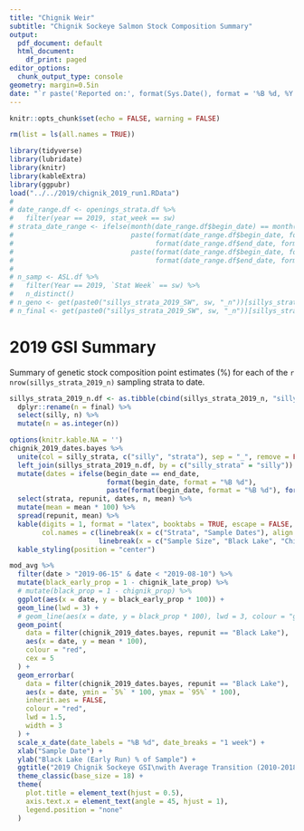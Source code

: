 ```yaml
---
title: "Chignik Weir"
subtitle: "Chignik Sockeye Salmon Stock Composition Summary"
output:
  pdf_document: default
  html_document:
    df_print: paged
editor_options:
  chunk_output_type: console
geometry: margin=0.5in
date: "`r paste('Reported on:', format(Sys.Date(), format = '%B %d, %Y'), 'at', format(Sys.time(), format = '%I:%M %p'))`"
---
```


```r
knitr::opts_chunk$set(echo = FALSE, warning = FALSE)

rm(list = ls(all.names = TRUE))

library(tidyverse)
library(lubridate)
library(knitr)
library(kableExtra)
library(ggpubr)
load("../../2019/chignik_2019_run1.RData")
# 
# date_range.df <- openings_strata.df %>% 
#   filter(year == 2019, stat_week == sw)
# strata_date_range <- ifelse(month(date_range.df$begin_date) == month(date_range.df$end_date),
#                             paste(format(date_range.df$begin_date, format = "%B %d"), 
#                                   format(date_range.df$end_date, format = "%d, %Y"), sep = "-"),
#                             paste(format(date_range.df$begin_date, format = "%B %d"), 
#                                   format(date_range.df$end_date, format = "%B %d, %Y"), sep = "-"))
# 
# n_samp <- ASL.df %>% 
#   filter(Year == 2019, `Stat Week` == sw) %>% 
#   n_distinct()
# n_geno <- get(paste0("sillys_strata_2019_SW", sw, "_n"))[sillys_strata, "Genotyped"]
# n_final <- get(paste0("sillys_strata_2019_SW", sw, "_n"))[sillys_strata, "Final"]
```

# 2019 GSI Summary

Summary of genetic stock composition point estimates (%) for each of the `r nrow(sillys_strata_2019_n)` sampling strata to date.

```r
sillys_strata_2019_n.df <- as.tibble(cbind(sillys_strata_2019_n, "silly_strata" = rownames(sillys_strata_2019_n))) %>% 
  dplyr::rename(n = final) %>% 
  select(silly, n) %>% 
  mutate(n = as.integer(n))

options(knitr.kable.NA = '')
chignik_2019_dates.bayes %>% 
  unite(col = silly_strata, c("silly", "strata"), sep = "_", remove = FALSE) %>% 
  left_join(sillys_strata_2019_n.df, by = c("silly_strata" = "silly")) %>% 
  mutate(dates = ifelse(begin_date == end_date, 
                        format(begin_date, format = "%B %d"), 
                        paste(format(begin_date, format = "%B %d"), format(end_date, format = "%d"), sep = "-"))) %>% 
  select(strata, repunit, dates, n, mean) %>% 
  mutate(mean = mean * 100) %>% 
  spread(repunit, mean) %>% 
  kable(digits = 1, format = "latex", booktabs = TRUE, escape = FALSE, linesep = "",
        col.names = c(linebreak(x = c("Strata", "Sample Dates"), align = "l"),
                      linebreak(x = c("Sample Size", "Black Lake", "Chignik Lake"), align = "r"))) %>% 
  kable_styling(position = "center")
```

```r
mod_avg %>%
  filter(date > "2019-06-15" & date < "2019-08-10") %>%
  mutate(black_early_prop = 1 - chignik_late_prop) %>%
  # mutate(black_prop = 1 - chignik_prop) %>%
  ggplot(aes(x = date, y = black_early_prop * 100)) +
  geom_line(lwd = 3) +
  # geom_line(aes(x = date, y = black_prop * 100), lwd = 3, colour = "grey50") +
  geom_point(
    data = filter(chignik_2019_dates.bayes, repunit == "Black Lake"),
    aes(x = date, y = mean * 100),
    colour = "red",
    cex = 5
  ) +
  geom_errorbar(
    data = filter(chignik_2019_dates.bayes, repunit == "Black Lake"),
    aes(x = date, ymin = `5%` * 100, ymax = `95%` * 100),
    inherit.aes = FALSE,
    colour = "red",
    lwd = 1.5,
    width = 3
  ) +
  scale_x_date(date_labels = "%B %d", date_breaks = "1 week") +
  xlab("Sample Date") +
  ylab("Black Lake (Early Run) % of Sample") +
  ggtitle("2019 Chignik Sockeye GSI\nwith Average Transition (2010-2018)") +
  theme_classic(base_size = 18) +
  theme(
    plot.title = element_text(hjust = 0.5),
    axis.text.x = element_text(angle = 45, hjust = 1),
    legend.position = "none"
  )
```